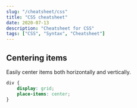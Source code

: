 ```yaml
---
slug: "/cheatsheet/css"
title: "CSS cheatsheet"
date: 2020-07-13
description: "Cheatsheet for CSS"
tags: ["CSS", "Syntax", "Cheatsheet"]
---
```


## Centering items
Easily center items both horizontally and vertically.
```css
div {
    display: grid;
    place-items: center;
}

```
